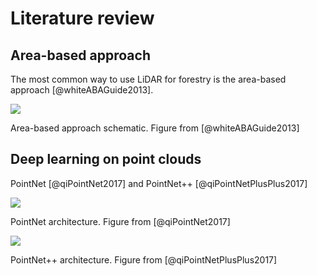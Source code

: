 # Literature review

## Area-based approach

The most common way to use LiDAR for forestry is the area-based approach [@whiteABAGuide2013].

::: {#fig-aba-schema}
![](../images/aba_schematic.jpg)

Area-based approach schematic. Figure from [@whiteABAGuide2013]
:::

## Deep learning on point clouds

PointNet [@qiPointNet2017] and PointNet++ [@qiPointNetPlusPlus2017]

::: {#fig-pointnet-architecture}
![](../images/pointnet_architecture.jpg)

PointNet architecture. Figure from [@qiPointNet2017]
:::

::: {#fig-pointnet2-architecture}
![](../images/pointnet2_architecture.jpg)

PointNet++ architecture. Figure from [@qiPointNetPlusPlus2017]
:::
